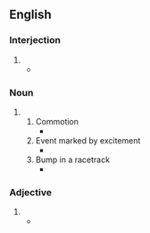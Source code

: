 {{also|whoop de do}}

==English==

===Interjection===
{{head|en|interjection}}

# {{alternative spelling of|en|whoop-de-doo}}
#* {{quote-book|en|title=Let John Finger Do The Walking|author=Eric Neumann|year=2014|page=234|passage=Oh, wait, they did give me a certificate of appreciation on January 29, 1983, after my 1,000th mile. Well, '''whoop-de-do'''!}}

===Noun===
{{en-noun}}

# {{alternative spelling of|en|whoop-de-doo}}
## Commotion
##* {{quote-book|en|title=Inside Alabama: A Personal History of My State|author=Harvey H. Jackson|year=2004|page=7|ISBN=0817350683|passage=Yet all this modern-day '''whoop-de-do''' notwithstanding, the fact remains that de Soto was and is an important part of Alabama history.}}
## Event marked by excitement
##* {{quote-book|en|title=She's Come Undone|author=Wally Lamb|year=2012|ISBN=1471105342|passage=She wanted to remind my mother that in the eyes of the Church she was still a married woman and said she hoped Ma wasn't reserving herself a room in hell for the sake of one little night of '''whoop-de-do'''.}}
## Bump in a racetrack
##* {{quote-journal|en|work=Texas Monthly|title=Hell on Wheels|year=1983|month=April|page=183|volume=11|number=4|author=Harry Hurt III|passage=Racing past the truck would be a little like flying an airplane through choppy air— except that an airplane never loses contact with the air, and the truck's draft would cause the race car to veer or, if it coincided with a '''whoop-de-do''', to lose contact with the pavement.}}

===Adjective===
{{en-adjective}}

# {{alternative spelling of|en|whoop-de-doo}}
#* {{quote-journal|en|work=Kiplinger's Personal Finance|title=Managing Money:Home|year=1998|month=March|volume=52|number=3|page=64|passage="They were all the big, '''whoop-de-do''' houses, and I just checked out what they were putting in their kitchens," she says. Jo and her husband, Jeff, now have cabinets finished with a whitewashed oak and a center island topped with charcoal-and-rust-colored granite.}}